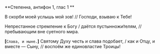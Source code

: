 **Степенна, антифон 1, глас 1 **

В скорби моей услышь мой зов! // Господи, взываю к Тебе!

Непрестанное стремление к Богу / даётся пустынножи́телям, // пребывающим вне суетного мира.

**[**`Слава, и ныне.`**]** Святому Духу честь и слава подобает, / как и Отцу, и вместе — Сыну, // воспоём же единовластие Троицы!

